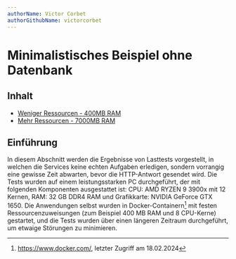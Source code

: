 ```yaml
---
authorName: Victor Corbet
authorGithubName: victorcorbet
---
```


# Minimalistisches Beispiel ohne Datenbank

## Inhalt

- [Weniger Ressourcen - 400MB RAM](/analysis/minimalistic-without-db/400-mb)
- [Mehr Ressourcen - 7000MB RAM](/analysis/minimalistic-without-db/7000-mb)

## Einführung

In diesem Abschnitt werden die Ergebnisse von Lasttests vorgestellt, in welchen die Services
keine echten Aufgaben erledigen, sondern vorrangig eine gewisse Zeit abwarten, bevor die HTTP-Antwort
gesendet wird. Die Tests wurden auf einem leistungsstarken PC durchgeführt, der mit folgenden
Komponenten ausgestattet ist: CPU: AMD RYZEN 9 3900x mit 12 Kernen, RAM: 32 GB DDR4 RAM und
Grafikkarte: NVIDIA GeForce GTX 1650. Die Anwendungen selbst wurden in Docker-Containern[^1] mit
festen Ressourcenzuweisungen (zum Beispiel 400 MB RAM und 8 CPU-Kerne) gestartet, und die Tests
wurden über einen längeren Zeitraum durchgeführt, um etwaige Störungen zu minimieren.

[^1]: https://www.docker.com/, letzter Zugriff am 18.02.2024
